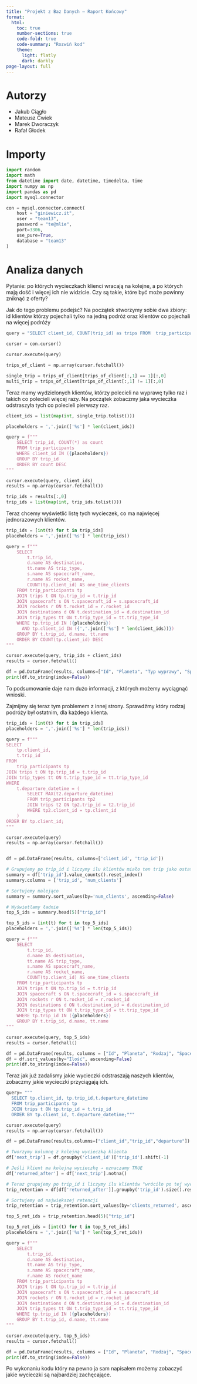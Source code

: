 ```yaml
---
title: "Projekt z Baz Danych – Raport Końcowy"
format:
  html:
    toc: true
    number-sections: true
    code-fold: true
    code-summary: "Rozwiń kod"
    theme:
      light: flatly
      dark: darkly
page-layout: full
---
```


# Autorzy

- Jakub Ciągło  
- Mateusz Ćwiek  
- Marek Dworaczyk  
- Rafał Głodek

# Importy
```python
import random
import math
from datetime import date, datetime, timedelta, time
import numpy as np
import pandas as pd
import mysql.connector
```

```python

con = mysql.connector.connect(
    host = "giniewicz.it",
    user = "team13",
    password = "te@mlie",
    port=3306,
    use_pure=True,
    database = "team13"
)
```

# Analiza danych

Pytanie: po których wycieczkach klienci wracają na kolejne, a po których mają dość i więcej ich nie widzicie. Czy są takie, które być może powinny zniknąć z oferty?

Jak do tego problemu podejść? Na początek stworzymy sobie dwa zbiory: id klientów którzy pojechali tylko na jedną podróż oraz klientów co pojechali na więcej podróży

```python
query = "SELECT client_id, COUNT(trip_id) as trips FROM  trip_participants GROUP BY client_id"

cursor = con.cursor()

cursor.execute(query)

trips_of_client = np.array(cursor.fetchall())

single_trip = trips_of_client[trips_of_client[:,1] == 1][:,0]
multi_trip = trips_of_client[trips_of_client[:,1] != 1][:,0]

```

Teraz mamy wydzielonych klientów, którzy polecieli na wyprawę tylko raz i takich co polecieli więcej razy. Na początek zobaczmy jaka wycieczka odstraszyła tych co polecieli pierwszy raz.

```python

client_ids = list(map(int, single_trip.tolist()))

placeholders = ','.join(['%s'] * len(client_ids))

query = f"""
    SELECT trip_id, COUNT(*) as count
    FROM trip_participants
    WHERE client_id IN ({placeholders})
    GROUP BY trip_id
    ORDER BY count DESC
"""

cursor.execute(query, client_ids)
results = np.array(cursor.fetchall())

trip_ids = results[:,0]
trip_ids = list(map(int, trip_ids.tolist()))

```

Teraz chcemy wyświetlić listę tych wycieczek, co ma najwięcej jednorazowych klientów.

```python
trip_ids = [int(t) for t in trip_ids] 
placeholders = ','.join(['%s'] * len(trip_ids))

query = f"""
    SELECT 
        t.trip_id,
        d.name AS destination,
        tt.name AS trip_type,
        s.name AS spacecraft_name,
        r.name AS rocket_name,
        COUNT(tp.client_id) AS one_time_clients
    FROM trip_participants tp
    JOIN trips t ON tp.trip_id = t.trip_id
    JOIN spacecraft s ON t.spacecraft_id = s.spacecraft_id
    JOIN rockets r ON t.rocket_id = r.rocket_id
    JOIN destinations d ON t.destination_id = d.destination_id
    JOIN trip_types tt ON t.trip_type_id = tt.trip_type_id
    WHERE tp.trip_id IN ({placeholders})
      AND tp.client_id IN ({','.join(['%s'] * len(client_ids))})
    GROUP BY t.trip_id, d.name, tt.name
    ORDER BY COUNT(tp.client_id) DESC
"""

cursor.execute(query, trip_ids + client_ids)
results = cursor.fetchall()

df = pd.DataFrame(results, columns=["Id", "Planeta", "Typ wyprawy", "Spacecraft", "Rocket","Klienci jednorazowi"])
print(df.to_string(index=False))
```

To podsumowanie daje nam dużo informacji, z których możemy wyciągnąć wnioski.

Zajmijmy się teraz tym problemem z innej strony. Sprawdźmy który rodzaj podróży był ostatnim, dla każdego klienta.

```python
trip_ids = [int(t) for t in trip_ids] 
placeholders = ','.join(['%s'] * len(trip_ids))

query = f"""
SELECT
    tp.client_id,
    t.trip_id
FROM
    trip_participants tp
JOIN trips t ON tp.trip_id = t.trip_id
JOIN trip_types tt ON t.trip_type_id = tt.trip_type_id
WHERE
    t.departure_datetime = (
        SELECT MAX(t2.departure_datetime)
        FROM trip_participants tp2
        JOIN trips t2 ON tp2.trip_id = t2.trip_id
        WHERE tp2.client_id = tp.client_id
    )
ORDER BY tp.client_id;
"""

cursor.execute(query)
results = np.array(cursor.fetchall())


df = pd.DataFrame(results, columns=['client_id', 'trip_id'])

# Grupujemy po trip_id i liczymy ilu klientów miało ten trip jako ostatni
summary = df['trip_id'].value_counts().reset_index()
summary.columns = ['trip_id', 'num_clients']

# Sortujemy malejąco
summary = summary.sort_values(by='num_clients', ascending=False)

# Wyświetlamy ładnie
top_5_ids = summary.head(5)["trip_id"]

top_5_ids = [int(t) for t in top_5_ids] 
placeholders = ','.join(['%s'] * len(top_5_ids))

query = f"""
    SELECT 
        t.trip_id,
        d.name AS destination,
        tt.name AS trip_type,
        s.name AS spacecraft_name,
        r.name AS rocket_name,
        COUNT(tp.client_id) AS one_time_clients
    FROM trip_participants tp
    JOIN trips t ON tp.trip_id = t.trip_id
    JOIN spacecraft s ON t.spacecraft_id = s.spacecraft_id
    JOIN rockets r ON t.rocket_id = r.rocket_id
    JOIN destinations d ON t.destination_id = d.destination_id
    JOIN trip_types tt ON t.trip_type_id = tt.trip_type_id
    WHERE tp.trip_id IN ({placeholders})
    GROUP BY t.trip_id, d.name, tt.name
"""

cursor.execute(query, top_5_ids)
results = cursor.fetchall()

df = pd.DataFrame(results, columns = ["Id", "Planeta", "Rodzaj", "Spacecraft", "Rakieta", "Ilość"])
df = df.sort_values(by="Ilość", ascending=False)
print(df.to_string(index=False))
```

Teraz jak już zadalismy jakie wycieczki odstraszają naszych klientów, zobaczmy jakie wycieczki przyciągają ich.

```python
query= """
  SELECT tp.client_id, tp.trip_id,t.departure_datetime 
  FROM trip_participants tp
  JOIN trips t ON tp.trip_id = t.trip_id
  ORDER BY tp.client_id, t.departure_datetime;"""

cursor.execute(query)
results = np.array(cursor.fetchall())

df = pd.DataFrame(results,columns=["client_id","trip_id","departure"])

# Tworzymy kolumnę z kolejną wycieczką klienta
df['next_trip'] = df.groupby('client_id')['trip_id'].shift(-1)

# Jeśli klient ma kolejną wycieczkę → oznaczamy TRUE
df['returned_after'] = df['next_trip'].notna()

# Teraz grupujemy po trip_id i liczymy ilu klientów "wróciło po tej wycieczce"
trip_retention = df[df['returned_after']].groupby('trip_id').size().reset_index(name='clients_returned')

# Sortujemy od największej retencji
trip_retention = trip_retention.sort_values(by='clients_returned', ascending=False)

top_5_ret_ids = trip_retention.head(5)["trip_id"]

top_5_ret_ids = [int(t) for t in top_5_ret_ids] 
placeholders = ','.join(['%s'] * len(top_5_ret_ids))

query = f"""
    SELECT 
        t.trip_id,
        d.name AS destination,
        tt.name AS trip_type,
        s.name AS spacecraft_name,
        r.name AS rocket_name
    FROM trip_participants tp
    JOIN trips t ON tp.trip_id = t.trip_id
    JOIN spacecraft s ON t.spacecraft_id = s.spacecraft_id
    JOIN rockets r ON t.rocket_id = r.rocket_id
    JOIN destinations d ON t.destination_id = d.destination_id
    JOIN trip_types tt ON t.trip_type_id = tt.trip_type_id
    WHERE tp.trip_id IN ({placeholders})
    GROUP BY t.trip_id, d.name, tt.name
"""

cursor.execute(query, top_5_ids)
results = cursor.fetchall()

df = pd.DataFrame(results, columns = ["Id", "Planeta", "Rodzaj", "Spacecraft", "Rakieta"])
print(df.to_string(index=False))

```

Po wykonaniu kodu który na pewno ja sam napisałem możemy zobaczyć jakie wycieczki są najbardziej zachęcające.

##